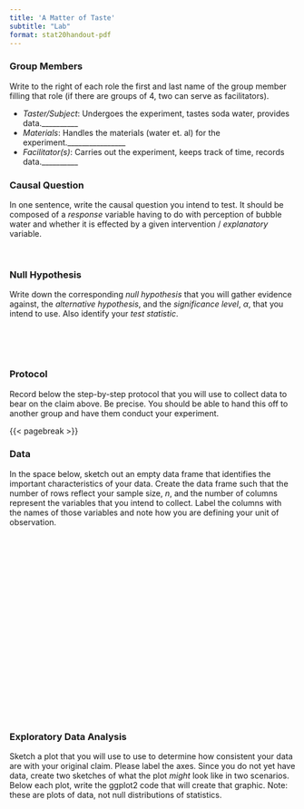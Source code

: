 ```yaml
---
title: 'A Matter of Taste'
subtitle: "Lab"
format: stat20handout-pdf
---
```


### Group Members
Write to the right of each role the first and last name of the group member filling that role (if there are groups of 4, two can serve as facilitators).

- *Taster/Subject*: Undergoes the experiment, tastes soda water, provides data.__________
- *Materials*: Handles the materials (water et. al) for the experiment.________________
- *Facilitator(s)*: Carries out the experiment, keeps track of time, records data.__________

### Causal Question

In one sentence, write the causal question you intend to test. It should be composed of a *response* variable having to do with perception of bubble water and whether it is effected by a given intervention / *explanatory* variable.

\

### Null Hypothesis 

Write down the corresponding _null hypothesis_ that you will gather evidence against, the _alternative hypothesis_, and the _significance level_, $\alpha$, that you intend to use. Also identify your _test statistic_.

\
\
\

### Protocol

Record below the step-by-step protocol that you will use to collect data to bear on the claim above. Be precise. You should be able to hand this off to another group and have them conduct your experiment.

{{< pagebreak >}}

### Data

In the space below, sketch out an empty data frame that identifies the important characteristics of your data. Create the data frame such that the number of rows reflect your sample size, $n$, and the number of columns represent the variables that you intend to collect. Label the columns with the names of those variables and note how you are defining your unit of observation.

\
\
\
\
\
\
\
\
\
\
\
\
\
\
\
\
\
\
\

### Exploratory Data Analysis

Sketch a plot that you will use to use to determine how consistent your data are with your original claim. Please label the axes. Since you do not yet have data, create two sketches of what the plot *might* look like in two scenarios. Below each plot, write  the ggplot2 code that will create that graphic. Note: these are plots of data, not null distributions of statistics.

\setlength{\tabcolsep}{35pt}
\begin{table*}[h]
  \centering
  \begin{tabular}{lr}
\emph{Scenario 1: Data supports claim} & \emph{Scenario 2: Data does not support claim}
  \end{tabular}
\end{table*}


